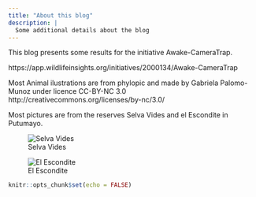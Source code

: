 ```yaml
---
title: "About this blog"
description: |
  Some additional details about the blog
---
```


This blog presents some results for the initiative Awake-CameraTrap.  

https://app.wildlifeinsights.org/initiatives/2000134/Awake-CameraTrap

Most Animal ilustrations are from phylopic and made by Gabriela Palomo-Munoz under licence CC-BY-NC 3.0 http://creativecommons.org/licenses/by-nc/3.0/

Most pictures are from the reserves Selva Vides and el Escondite in Putumayo.

 ![Selva Vides](https://dlizcano.github.io/activity/fig/selvavides_logo.jpg)
 
  ![El Escondite](https://dlizcano.github.io/activity/fig/escondite_logo.jpg)

```r
knitr::opts_chunk$set(echo = FALSE)
```
